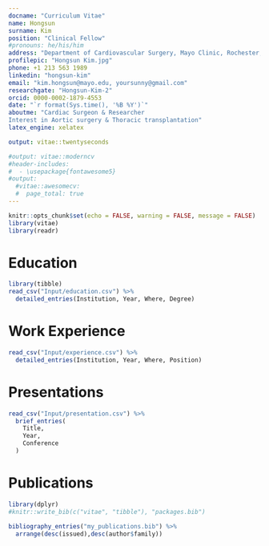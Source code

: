 ```yaml
---
docname: "Curriculum Vitae"
name: Hongsun
surname: Kim
position: "Clinical Fellow"
#pronouns: he/his/him
address: "Department of Cardiovascular Surgery, Mayo Clinic, Rochester, MN"
profilepic: "Hongsun Kim.jpg"
phone: +1 213 563 1989
linkedin: "hongsun-kim"
email: "kim.hongsun@mayo.edu, yoursunny@gmail.com"
researchgate: "Hongsun-Kim-2"
orcid: 0000-0002-1879-4553
date: "`r format(Sys.time(), '%B %Y')`"
aboutme: "Cardiac Surgeon & Researcher
Interest in Aortic surgery & Thoracic transplantation"
latex_engine: xelatex

output: vitae::twentyseconds

#output: vitae::moderncv
#header-includes:
#  - \usepackage{fontawesome5}
#output:
  #vitae::awesomecv:
  #  page_total: true
---
```


```r
knitr::opts_chunk$set(echo = FALSE, warning = FALSE, message = FALSE)
library(vitae)
library(readr)
```


# Education

```r
library(tibble)
read_csv("Input/education.csv") %>% 
  detailed_entries(Institution, Year, Where, Degree)
```

# Work Experience

```r
read_csv("Input/experience.csv") %>% 
  detailed_entries(Institution, Year, Where, Position)
```

# Presentations
```r
read_csv("Input/presentation.csv") %>% 
  brief_entries(
    Title,
    Year,
    Conference
  )
```

# Publications

```r
library(dplyr)
#knitr::write_bib(c("vitae", "tibble"), "packages.bib")

bibliography_entries("my_publications.bib") %>%
  arrange(desc(issued),desc(author$family))
```

